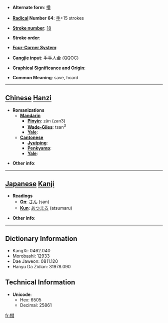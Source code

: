 * '''Alternate form''': [[攢]]

* '''[[Wiktionary:Chinese radical index| Radical]] Number 64''': [[Wiktionary:Chinese radical index 手|手]]+15 strokes

* '''[[Wiktionary:Chinese total strokes index|Stroke number]]''': [[Wiktionary:Chinese total strokes index 18|18]]

* '''Stroke order''': 

* '''[[Wiktionary:Chinese four corner index|Four-Corner System]]''': 

* '''[[Wiktionary:Chinese Cangjie index|Cangjie input]]''': 手手人金 (QQOC)

* '''Graphical Significance and Origin''': 

* '''Common Meaning''': save, hoard

----

== [[Chinese]] [[Hanzi]] ==

* '''Romanizations'''
** '''[[Mandarin]]'''
*** '''[[Pinyin]]''': zǎn (zan3)
*** '''[[Wade-Giles]]''': tsan<sup>3</sup>
*** '''[[Yale]]''': 
** '''[[Cantonese]]'''
*** '''[[Jyutping]]''':
*** '''[[Penkyamp]]''': 
*** '''[[Yale]]''': 

* '''Other info''': 

----

== [[Japanese]] [[Kanji]] ==

* '''Readings'''
** '''[[On]]''': [[さん]] (san)
** '''[[Kun]]''': [[あつまる]] (atsumaru)

* '''Other info''':  

----

== Dictionary Information ==

* KangXi: 0462.040
* Morobashi: 12933
* Dae Jaweon: 0811.120
* Hanyu Da Zidian: 31978.090

== Technical Information ==

* '''Unicode''':
** Hex: 6505
** Decimal: 25861

[[fr:攅]]